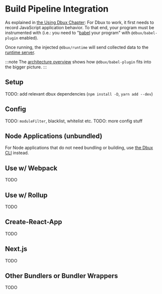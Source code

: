 # Build Pipeline Integration


<TOC toc={toc} />

As explained in [the Using Dbux Chapter](../using-dbux): For Dbux to work, it first needs to record JavaScript application behavior. To that end, your program must be instrumented with <CodeLink path="dbux-babel-plugin" /> (i.e.: you need to "[babel](https://babeljs.io/) your program" with `@dbux/babel-plugin` enabled).

Once running, the injected `@dbux/runtime` will send collected data to the [runtime server](./dbux-code#runtime-server).

:::note
The [architecture overview](./) shows how `@dbux/babel-plugin` fits into the bigger picture.
:::


## Setup

TODO: add relevant dbux dependencies (`npm install -D`, `yarn add --dev`)

<!-- * Install the following packages: `@dbux/babel-plugin` `@dbux/runtime` `core-js@3`?? -->


## Config

TODO: `moduleFilter`, blacklist, whitelist etc.
TODO: more config stuff


## Node Applications (unbundled)

For Node applications that do not need bundling or building, use [the Dbux CLI](./dbux-cli) instead.


## Use w/ Webpack

TODO

## Use w/ Rollup

TODO

## Create-React-App

TODO

## Next.js

TODO

## Other Bundlers or Bundler Wrappers

TODO
